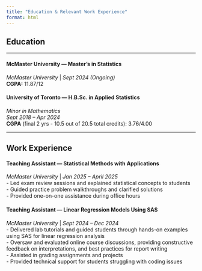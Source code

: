 ```yaml
---
title: "Education & Relevant Work Experience"
format: html
---
```


## Education

------------------------------------------------------------------------

#### McMaster University — Master's in Statistics

*McMaster University* \| *Sept 2024 (Ongoing)*\
**CGPA:** 11.87/12

#### University of Toronto — H.B.Sc. in Applied Statistics

*Minor in Mathematics*\
*Sept 2018 – Apr 2024*\
**CGPA** (final 2 yrs - 10.5 out of 20.5 total credits): 3.76/4.00

------------------------------------------------------------------------

## Work Experience

#### Teaching Assistant — Statistical Methods with Applications

*McMaster University* \| *Jan 2025 – April 2025*\
- Led exam review sessions and explained statistical concepts to students\
- Guided practice problem walkthroughs and clarified solutions\
- Provided one-on-one assistance during office hours

#### Teaching Assistant — Linear Regression Models Using SAS

*McMaster University* \| *Sept 2024 – Dec 2024*\
- Delivered lab tutorials and guided students through hands-on examples using SAS for linear regression analysis\
- Oversaw and evaluated online course discussions, providing constructive feedback on interpretations, and best practices for report writing\
- Assisted in grading assignments and projects\
- Provided technical support for students struggling with coding issues